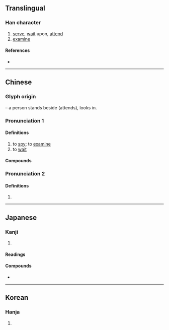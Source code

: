 {{also|何|同}}
{{character info/new}}
==Translingual==

===Han character===
{{Han char|rn=9|rad=人|as=05|sn=7|four=27220|canj=OSMR|ids=⿰亻司}}

# [[serve]], [[wait]] upon, [[attend]]
# [[examine]]

====References====
* {{Han ref|kx=0097.080|dkj=00483|dj=0205.140|hdz=10139.050|uh=4F3A|ud=20282|bh=A6F8|bd=42744}}

----

==Chinese==
{{zh-forms}}

===Glyph origin===
{{Han etym}}
{{Han compound|人|t1=person, man|司|ls=psc|c1=s|c2=p}} – a person stands beside (attends), looks in.

===Pronunciation 1===
{{zh-pron
|m=sì
|c=zi6,si6
|mn=xm,zz,tw:sù/qz:sìr/xm,zz:sì
|mc=2+1
|oc=2+1
|ma=
|cat=v
}}

====Definitions====
{{zh-hanzi}}

# to [[spy]]; to [[examine]]
# to [[wait]]

====Compounds====
{{zh-der|伺機而動|伺晨鳥|伺機|守株伺兔|伏伺|強敵環伺|伺探|伺察|伺便|偵伺|伺隙|環伺|狙伺|窺伺|詗伺|觀釁伺隙|黃雀伺蟬}}

===Pronunciation 2===
{{zh-pron
|m=cì
|c=zi6,si6
|mn=xm,zz,tw:sù/qz:sìr/xm,zz,twv:sū
|mn_note=Xiamen, Zhangzhou: sù - literary; sū - vernacular
|mc=2
|oc=2
|ma=
|cat=v
}}

====Definitions====
{{zh-hanzi}}

# {{zh-only|伺候}}

----

==Japanese==

===Kanji===
{{ja-kanji|grade=c|rs=人05}}

# {{defn|lang=ja|sort=人05}}

====Readings====
{{ja-readings
|goon=し
|kanon=し
|kun=うかが-う, うかが-い
}}

====Compounds====
* {{ja-r|伺う|うかがう}}

----

==Korean==

===Hanja===
{{ko-hanja|hangeul=사|rv=sa|mr=sa}}

# {{defn|lang=ko|sort=人05}}